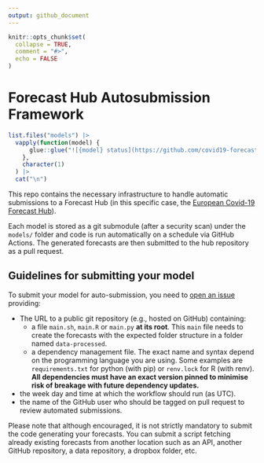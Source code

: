 ```yaml
---
output: github_document
---
```


<!-- README.md is generated from README.Rmd. Please edit that file -->

```r
knitr::opts_chunk$set(
  collapse = TRUE,
  comment = "#>",
  echo = FALSE
)
```

# Forecast Hub Autosubmission Framework

<!-- badges: start -->

```r
list.files("models") |>
  vapply(function(model) {
      glue::glue("![{model} status](https://github.com/covid19-forecast-hub-europe/covid19-forecast-hub-europe-submissions/workflows/{model}/badge.svg)") 
    },
    character(1)
  ) |>
  cat("\n")
```

<!-- badges: end -->

This repo contains the necessary infrastructure to handle automatic submissions
to a Forecast Hub (in this specific case, the [European Covid-19 Forecast
Hub](https://github.com/epiforecasts/covid19-forecast-hub-europe)).

Each model is stored as a git submodule (after a security scan) under the
`models/` folder and code is run automatically on a schedule via GitHub Actions.
The generated forecasts are then submitted to the hub repository as a pull
request.

## Guidelines for submitting your model

To submit your model for auto-submission, you need to [open an
issue](https://github.com/epiforecasts/covid19-forecast-hub-europe-submissions/issues/new?template=new-model.md)
providing:

-   The URL to a public git repository (e.g., hosted on GitHub) containing:
    -   a file `main.sh`, `main.R` or `main.py` **at its root**. This `main`
        file needs to create the forecasts with the expected folder structure in
        a folder named `data-processed`.
    -   a dependency management file. The exact name and syntax depend on the
        programming language you are using. Some examples are `requirements.txt`
        for python (with pip) or `renv.lock` for R (with renv). **All
        dependencies must have an exact version pinned to minimise risk of
        breakage with future dependency updates.**
-   the week day and time at which the workflow should run (as UTC).
-   the name of the GitHub user who should be tagged on pull request to review
    automated submissions.

Please note that although encouraged, it is not strictly mandatory to submit the
code generating your forecasts. You can submit a script fetching already
existing forecasts from another location such as an API, another GitHub
repository, a data repository, a dropbox folder, etc.
